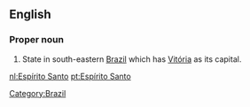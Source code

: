 ==English==

===Proper noun===
{{en-proper noun|sg=[[Espírito]] [[Santo]]}}

# State in south-eastern [[Brazil]] which has [[Vitória]] as its capital.

[[Category:Brazil]]

[[nl:Espírito Santo]]
[[pt:Espírito Santo]]